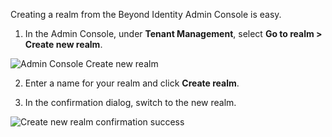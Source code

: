 Creating a realm from the Beyond Identity Admin Console is easy.

1. In the Admin Console, under **Tenant Management**, select **Go to realm > Create new realm**.

  ![Admin Console Create new realm](../images/admin-console/go-to-realm-create-new-realm.png)

2. Enter a name for your realm and click **Create realm**.

3. In the confirmation dialog, switch to the new realm.

  ![Create new realm confirmation success](../images/admin-console/create-new-realm-confirmation-success.png)





